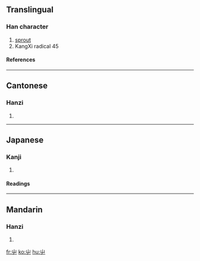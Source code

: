 ==Translingual==
===Han character===
{{Han char|rn=45|rad=屮|as=00|sn=3|four=2240<sub>7</sub>|canj=山中 (UL)}}
# [[sprout]]
# KangXi radical 45
====References====
{{Han ref|kx=0304.100|dkj=07826|dj=0603.040|hdz=21021.030|uh=5C6E|ud=23662|bh=C94B|bd=51531}}
----
==Cantonese==
===Hanzi===
{{yue-hanzi|jyut=|y=chit3}}
# {{defn|Cantonese}}
----
==Japanese==
===Kanji===
{{ja-kanji|grade=|rs=屮00}}
# {{defn|Japanese}} 
====Readings====
{{ja-readings|on=[[さ]] (sa)|kun=[[ひだり]] (hidari), [[ひだりて]] (hidarite)}}
----
==Mandarin==
===Hanzi===
{{cmn-hanzi|pin=[[chè]] (che4)|wg=ch'e<sup>4</sup>}}
# {{defn|Mandarin}}

[[fr:屮]]
[[ko:屮]]
[[hu:屮]]